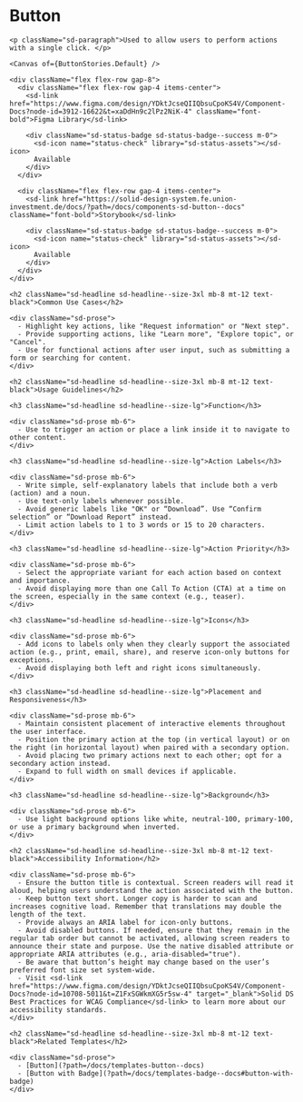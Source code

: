 

<Meta title="Components/sd-button/Overview" />

  <div className="sb-unstyled">
    <h1 className="sd-headline">Button</h1>

    <p className="sd-paragraph">Used to allow users to perform actions with a single click. </p>

    <Canvas of={ButtonStories.Default} />

    <div className="flex flex-row gap-8">
      <div className="flex flex-row gap-4 items-center">
        <sd-link href="https://www.figma.com/design/YDktJcseQIIQbsuCpoKS4V/Component-Docs?node-id=3912-16622&t=xaDdHn9c2lPz2NiK-4" className="font-bold">Figma Library</sd-link>

        <div className="sd-status-badge sd-status-badge--success m-0">
          <sd-icon name="status-check" library="sd-status-assets"></sd-icon>
          Available
        </div>
      </div>

      <div className="flex flex-row gap-4 items-center">
        <sd-link href="https://solid-design-system.fe.union-investment.de/docs/?path=/docs/components-sd-button--docs" className="font-bold">Storybook</sd-link>

        <div className="sd-status-badge sd-status-badge--success m-0">
          <sd-icon name="status-check" library="sd-status-assets"></sd-icon>
          Available
        </div>
      </div>
    </div>

    <h2 className="sd-headline sd-headline--size-3xl mb-8 mt-12 text-black">Common Use Cases</h2>

    <div className="sd-prose">
      - Highlight key actions, like "Request information" or "Next step".
      - Provide supporting actions, like "Learn more", "Explore topic", or "Cancel".
      - Use for functional actions after user input, such as submitting a form or searching for content.
    </div>

    <h2 className="sd-headline sd-headline--size-3xl mb-8 mt-12 text-black">Usage Guidelines</h2>

    <h3 className="sd-headline sd-headline--size-lg">Function</h3>

    <div className="sd-prose mb-6">
      - Use to trigger an action or place a link inside it to navigate to other content.
    </div>

    <h3 className="sd-headline sd-headline--size-lg">Action Labels</h3>

    <div className="sd-prose mb-6">
      - Write simple, self-explanatory labels that include both a verb (action) and a noun.
      - Use text-only labels whenever possible.
      - Avoid generic labels like "OK" or “Download”. Use “Confirm selection” or “Download Report” instead.
      - Limit action labels to 1 to 3 words or 15 to 20 characters.
    </div>

    <h3 className="sd-headline sd-headline--size-lg">Action Priority</h3>

    <div className="sd-prose mb-6">
      - Select the appropriate variant for each action based on context and importance.
      - Avoid displaying more than one Call To Action (CTA) at a time on the screen, especially in the same context (e.g., teaser).
    </div>

    <h3 className="sd-headline sd-headline--size-lg">Icons</h3>

    <div className="sd-prose mb-6">
      - Add icons to labels only when they clearly support the associated action (e.g., print, email, share), and reserve icon-only buttons for exceptions.
      - Avoid displaying both left and right icons simultaneously.
    </div>

    <h3 className="sd-headline sd-headline--size-lg">Placement and Responsiveness</h3>

    <div className="sd-prose mb-6">
      - Maintain consistent placement of interactive elements throughout the user interface.
      - Position the primary action at the top (in vertical layout) or on the right (in horizontal layout) when paired with a secondary option.
      - Avoid placing two primary actions next to each other; opt for a secondary action instead.
      - Expand to full width on small devices if applicable.
    </div>

    <h3 className="sd-headline sd-headline--size-lg">Background</h3>

    <div className="sd-prose mb-6">
      - Use light background options like white, neutral-100, primary-100, or use a primary background when inverted.
    </div>

    <h2 className="sd-headline sd-headline--size-3xl mb-8 mt-12 text-black">Accessibility Information</h2>

    <div className="sd-prose mb-6">
      - Ensure the button title is contextual. Screen readers will read it aloud, helping users understand the action associated with the button.
      - Keep button text short. Longer copy is harder to scan and increases cognitive load. Remember that translations may double the length of the text.
      - Provide always an ARIA label for icon-only buttons.
      - Avoid disabled buttons. If needed, ensure that they remain in the regular tab order but cannot be activated, allowing screen readers to announce their state and purpose. Use the native disabled attribute or appropriate ARIA attributes (e.g., aria-disabled="true").
      - Be aware that button’s height may change based on the user’s preferred font size set system-wide.
      - Visit <sd-link href="https://www.figma.com/design/YDktJcseQIIQbsuCpoKS4V/Component-Docs?node-id=10708-5011&t=Z1FxSGWkmXG5r5sw-4" target="_blank">Solid DS Best Practices for WCAG Compliance</sd-link> to learn more about our accessibility standards.
    </div>

    <h2 className="sd-headline sd-headline--size-3xl mb-8 mt-12 text-black">Related Templates</h2>

    <div className="sd-prose">
      - [Button](?path=/docs/templates-button--docs)
      - [Button with Badge](?path=/docs/templates-badge--docs#button-with-badge)
    </div>

  </div>
